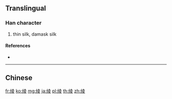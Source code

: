 {{character info/new}}
{{also|綾}}
==Translingual==

===Han character===
{{Han char|rn=120|rad=纟|as=08|sn=11|four=|canj=VMGCE}}

# thin silk, damask silk

====References====
* {{Han ref|kx=0944.251|hdz=53409.030|uh=7EEB|ud=32491}}

----

==Chinese==
{{zh-see|綾}}

[[fr:绫]]
[[ko:绫]]
[[mg:绫]]
[[ja:绫]]
[[pl:绫]]
[[th:绫]]
[[zh:绫]]